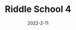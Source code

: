 ---
title: Riddle School 4
description: The fourth entry of the riddle school series.
date: 2022-2-11
type: Flash
name: riddleschool4
credits:
- Game by CrazyGames
---